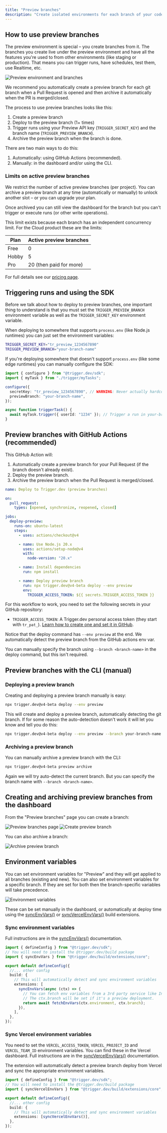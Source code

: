 ```yaml
---
title: "Preview branches"
description: "Create isolated environments for each branch of your code, allowing you to test changes before merging to production. You can create preview branches manually or automatically from your git branches."
---
```


## How to use preview branches

The preview environment is special – you create branches from it. The branches you create live under the preview environment and have all the features you're used to from other environments (like staging or production). That means you can trigger runs, have schedules, test them, use Realtime, etc.

![Preview environment and branches](/deployment/preview-environment-branches.png)

We recommend you automatically create a preview branch for each git branch when a Pull Request is opened and then archive it automatically when the PR is merged/closed.

The process to use preview branches looks like this:

1. Create a preview branch
2. Deploy to the preview branch (1+ times)
3. Trigger runs using your Preview API key (`TRIGGER_SECRET_KEY`) and the branch name (`TRIGGER_PREVIEW_BRANCH`).
4. Archive the preview branch when the branch is done.

There are two main ways to do this:

1. Automatically: using GitHub Actions (recommended).
2. Manually: in the dashboard and/or using the CLI.

### Limits on active preview branches

We restrict the number of active preview branches (per project). You can archive a preview branch at any time (automatically or manually) to unlock another slot – or you can upgrade your plan.

Once archived you can still view the dashboard for the branch but you can't trigger or execute runs (or other write operations).

This limit exists because each branch has an independent concurrency limit. For the Cloud product these are the limits:

| Plan  | Active preview branches |
| ----- | ----------------------- |
| Free  | 0                       |
| Hobby | 5                       |
| Pro   | 20 (then paid for more) |

For full details see our [pricing page](https://trigger.dev/pricing).

## Triggering runs and using the SDK

Before we talk about how to deploy to preview branches, one important thing to understand is that you must set the `TRIGGER_PREVIEW_BRANCH` environment variable as well as the `TRIGGER_SECRET_KEY` environment variable.

When deploying to somewhere that supports `process.env` (like Node.js runtimes) you can just set the environment variables:

```bash
TRIGGER_SECRET_KEY="tr_preview_1234567890"
TRIGGER_PREVIEW_BRANCH="your-branch-name"
```

If you're deploying somewhere that doesn't support `process.env` (like some edge runtimes) you can manually configure the SDK:

```ts
import { configure } from "@trigger.dev/sdk";
import { myTask } from "./trigger/myTasks";

configure({
  secretKey: "tr_preview_1234567890", // WARNING: Never actually hardcode your secret key like this
  previewBranch: "your-branch-name",
});

async function triggerTask() {
  await myTask.trigger({ userId: "1234" }); // Trigger a run in your-branch-name
}
```

## Preview branches with GitHub Actions (recommended)

This GitHub Action will:

1. Automatically create a preview branch for your Pull Request (if the branch doesn't already exist).
2. Deploy the preview branch.
3. Archive the preview branch when the Pull Request is merged/closed.

```yml .github/workflows/trigger-preview-branches.yml
name: Deploy to Trigger.dev (preview branches)

on:
  pull_request:
    types: [opened, synchronize, reopened, closed]

jobs:
  deploy-preview:
    runs-on: ubuntu-latest
    steps:
      - uses: actions/checkout@v4

      - name: Use Node.js 20.x
        uses: actions/setup-node@v4
        with:
          node-version: "20.x"

      - name: Install dependencies
        run: npm install

      - name: Deploy preview branch
        run: npx trigger.dev@v4-beta deploy --env preview
        env:
          TRIGGER_ACCESS_TOKEN: ${{ secrets.TRIGGER_ACCESS_TOKEN }}
```

For this workflow to work, you need to set the following secrets in your GitHub repository:

- `TRIGGER_ACCESS_TOKEN`: A Trigger.dev personal access token (they start with `tr_pat_`). [Learn how to create one and set it in GitHub](/github-actions#creating-a-personal-access-token).

Notice that the deploy command has `--env preview` at the end. We automatically detect the preview branch from the GitHub actions env var.

You can manually specify the branch using `--branch <branch-name>` in the deploy command, but this isn't required.

## Preview branches with the CLI (manual)

### Deploying a preview branch

Creating and deploying a preview branch manually is easy:

```bash
npx trigger.dev@v4-beta deploy --env preview
```

This will create and deploy a preview branch, automatically detecting the git branch. If for some reason the auto-detection doesn't work it will let you know and tell you do this:

```bash
npx trigger.dev@v4-beta deploy --env preview --branch your-branch-name
```

### Archiving a preview branch

You can manually archive a preview branch with the CLI:

```bash
npx trigger.dev@v4-beta preview archive
```

Again we will try auto-detect the current branch. But you can specify the branch name with `--branch <branch-name>`.

## Creating and archiving preview branches from the dashboard

From the "Preview branches" page you can create a branch:

![Preview branches page](/deployment/preview-branches.png)
![Create preview branch](/deployment/preview-branches-new.png)

You can also archive a branch:

![Archive preview branch](/deployment/preview-branches-archive.png)

## Environment variables

You can set environment variables for "Preview" and they will get applied to all branches (existing and new). You can also set environment variables for a specific branch. If they are set for both then the branch-specific variables will take precedence.

![Environment variables](/deployment/preview-environment-variables.png)

These can be set manually in the dashboard, or automatically at deploy time using the [syncEnvVars()](/config/extensions/syncEnvVars) or [syncVercelEnvVars()](/config/extensions/syncEnvVars#syncvercelenvvars) build extensions.

### Sync environment variables

Full instructions are in the [syncEnvVars()](/config/extensions/syncEnvVars) documentation.

```ts trigger.config.ts
import { defineConfig } from "@trigger.dev/sdk";
// You will need to install the @trigger.dev/build package
import { syncEnvVars } from "@trigger.dev/build/extensions/core";

export default defineConfig({
  //... other config
  build: {
    // This will automatically detect and sync environment variables
    extensions: [
      syncEnvVars(async (ctx) => {
        // You can fetch env variables from a 3rd party service like Infisical, Hashicorp Vault, etc.
        // The ctx.branch will be set if it's a preview deployment.
        return await fetchEnvVars(ctx.environment, ctx.branch);
      }),
    ],
  },
});
```

### Sync Vercel environment variables

You need to set the `VERCEL_ACCESS_TOKEN`, `VERCEL_PROJECT_ID` and `VERCEL_TEAM_ID` environment variables. You can find these in the Vercel dashboard. Full instructions are in the [syncVercelEnvVars()](/config/extensions/syncEnvVars#syncvercelenvvars) documentation.

The extension will automatically detect a preview branch deploy from Vercel and sync the appropriate environment variables.

```ts trigger.config.ts
import { defineConfig } from "@trigger.dev/sdk";
// You will need to install the @trigger.dev/build package
import { syncVercelEnvVars } from "@trigger.dev/build/extensions/core";

export default defineConfig({
  //... other config
  build: {
    // This will automatically detect and sync environment variables
    extensions: [syncVercelEnvVars()],
  },
});
```
